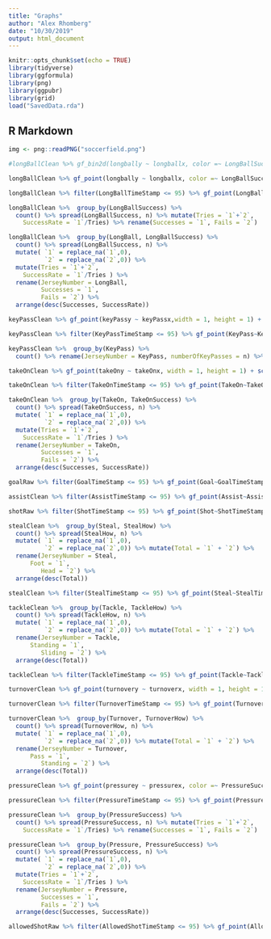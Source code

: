 ```yaml
---
title: "Graphs"
author: "Alex Rhomberg"
date: "10/30/2019"
output: html_document
---
```


```r
knitr::opts_chunk$set(echo = TRUE)
library(tidyverse)
library(ggformula)
library(png)
library(ggpubr)
library(grid)
load("SavedData.rda")
```

## R Markdown

```r
img <- png::readPNG("soccerfield.png")
```


```r

#longBallClean %>% gf_bin2d(longbally ~ longballx, color =~ LongBallSuccess, binwidth = c(1,1)) + scale_fill_continuous(guide = FALSE) + annotation_custom(rasterGrob(img, width = unit(0.82, "npc"),height = unit(1.1,"npc")),-Inf, Inf, -Inf, Inf) #+ lims(x=c(-0.5,4.5), y = c(0,6))

longBallClean %>% gf_point(longbally ~ longballx, color =~ LongBallSuccess, width = 1, height = 1) + scale_fill_continuous(guide = FALSE) + annotation_custom(rasterGrob(img, width = unit(0.82, "npc"),height = unit(1.1,"npc")),-Inf, Inf, -Inf, Inf) + lims(x=c(-0.6,4.6), y = c(0,6))

```

```r
longBallClean %>% filter(LongBallTimeStamp <= 95) %>% gf_point(LongBall~LongBallTimeStamp, color =~ LongBallSuccess)
```


```r
longBallClean %>%  group_by(LongBallSuccess) %>% 
  count() %>% spread(LongBallSuccess, n) %>% mutate(Tries = `1`+`2`,
    SuccessRate = `1`/Tries) %>% rename(Successes = `1`, Fails = `2`) 
```


```r
longBallClean %>%  group_by(LongBall, LongBallSuccess) %>% 
  count() %>% spread(LongBallSuccess, n) %>% 
  mutate( `1` = replace_na(`1`,0),
          `2` = replace_na(`2`,0)) %>%
  mutate(Tries = `1`+`2`,
    SuccessRate = `1`/Tries ) %>%
  rename(JerseyNumber = LongBall,
         Successes = `1`,
         Fails = `2`) %>%
  arrange(desc(Successes, SuccessRate))  
```


```r
keyPassClean %>% gf_point(keyPassy ~ keyPassx,width = 1, height = 1) + scale_fill_continuous(guide = FALSE) + annotation_custom(rasterGrob(img, width = unit(0.82, "npc"),height = unit(1.1,"npc")),-Inf, Inf, -Inf, Inf) + lims(x=c(-0.6,4.6), y = c(0,5))
```

```r
keyPassClean %>% filter(KeyPassTimeStamp <= 95) %>% gf_point(KeyPass~KeyPassTimeStamp) 
```


```r
keyPassClean %>%  group_by(KeyPass) %>% 
  count() %>% rename(JerseyNumber = KeyPass, numberOfKeyPasses = n) %>% arrange(desc(numberOfKeyPasses))
```

```r
takeOnClean %>% gf_point(takeOny ~ takeOnx, width = 1, height = 1) + scale_fill_continuous(guide = FALSE) + annotation_custom(rasterGrob(img, width = unit(0.82, "npc"),height = unit(1.1,"npc")),-Inf, Inf, -Inf, Inf) + lims(x=c(-0.6,4.6), y = c(0,5))
```

```r
takeOnClean %>% filter(TakeOnTimeStamp <= 95) %>% gf_point(TakeOn~TakeOnTimeStamp)
```

```r
takeOnClean %>%  group_by(TakeOn, TakeOnSuccess) %>% 
  count() %>% spread(TakeOnSuccess, n) %>% 
  mutate( `1` = replace_na(`1`,0),
          `2` = replace_na(`2`,0)) %>%
  mutate(Tries = `1`+`2`,
    SuccessRate = `1`/Tries ) %>%
  rename(JerseyNumber = TakeOn,
         Successes = `1`,
         Fails = `2`) %>%
  arrange(desc(Successes, SuccessRate))  
```

```r
goalRaw %>% filter(GoalTimeStamp <= 95) %>% gf_point(Goal~GoalTimeStamp)
```

```r
assistClean %>% filter(AssistTimeStamp <= 95) %>% gf_point(Assist~AssistTimeStamp)
```

```r
shotRaw %>% filter(ShotTimeStamp <= 95) %>% gf_point(Shot~ShotTimeStamp, color =~ ShotFrame)
```

```r
stealClean %>%  group_by(Steal, StealHow) %>% 
  count() %>% spread(StealHow, n) %>% 
  mutate( `1` = replace_na(`1`,0),
          `2` = replace_na(`2`,0)) %>% mutate(Total = `1` + `2`) %>%
  rename(JerseyNumber = Steal,
      Foot = `1`,
         Head = `2`) %>%
  arrange(desc(Total)) 
```



```r
stealClean %>% filter(StealTimeStamp <= 95) %>% gf_point(Steal~StealTimeStamp)
```

```r
tackleClean %>%  group_by(Tackle, TackleHow) %>% 
  count() %>% spread(TackleHow, n) %>% 
  mutate( `1` = replace_na(`1`,0),
          `2` = replace_na(`2`,0)) %>% mutate(Total = `1` + `2`) %>%
  rename(JerseyNumber = Tackle,
      Standing = `1`,
         Sliding = `2`) %>%
  arrange(desc(Total)) 
```

```r
tackleClean %>% filter(TackleTimeStamp <= 95) %>% gf_point(Tackle~TackleTimeStamp)
```

```r
turnoverClean %>% gf_point(turnovery ~ turnoverx, width = 1, height = 1) + scale_fill_continuous(guide = FALSE) + annotation_custom(rasterGrob(img, width = unit(0.82, "npc"),height = unit(1.1,"npc")),-Inf, Inf, -Inf, Inf) + lims(x=c(-0.6,4.6), y = c(0,5))
```

```r
turnoverClean %>% filter(TurnoverTimeStamp <= 95) %>% gf_point(Turnover~TurnoverTimeStamp)
```

```r
turnoverClean %>%  group_by(Turnover, TurnoverHow) %>% 
  count() %>% spread(TurnoverHow, n) %>% 
  mutate( `1` = replace_na(`1`,0),
          `2` = replace_na(`2`,0)) %>% mutate(Total = `1` + `2`) %>%
  rename(JerseyNumber = Turnover,
      Pass = `1`,
         Standing = `2`) %>%
  arrange(desc(Total)) 
```

```r
pressureClean %>% gf_point(pressurey ~ pressurex, color =~ PressureSuccess, width = 1, height = 1) + scale_fill_continuous(guide = FALSE) + annotation_custom(rasterGrob(img, width = unit(0.82, "npc"),height = unit(1.1,"npc")),-Inf, Inf, -Inf, Inf) + lims(x=c(-0.6,4.6), y = c(0,5))
```

```r
pressureClean %>% filter(PressureTimeStamp <= 95) %>% gf_point(Pressure~PressureTimeStamp)
```

```r
pressureClean %>%  group_by(PressureSuccess) %>% 
  count() %>% spread(PressureSuccess, n) %>% mutate(Tries = `1`+`2`,
    SuccessRate = `1`/Tries) %>% rename(Successes = `1`, Fails = `2`) 
```

```r
pressureClean %>%  group_by(Pressure, PressureSuccess) %>% 
  count() %>% spread(PressureSuccess, n) %>% 
  mutate( `1` = replace_na(`1`,0),
          `2` = replace_na(`2`,0)) %>%
  mutate(Tries = `1`+`2`,
    SuccessRate = `1`/Tries ) %>%
  rename(JerseyNumber = Pressure,
         Successes = `1`,
         Fails = `2`) %>%
  arrange(desc(Successes, SuccessRate))  
```

```r
allowedShotRaw %>% filter(AllowedShotTimeStamp <= 95) %>% gf_point(AllowedShot~AllowedShotTimeStamp)
```
